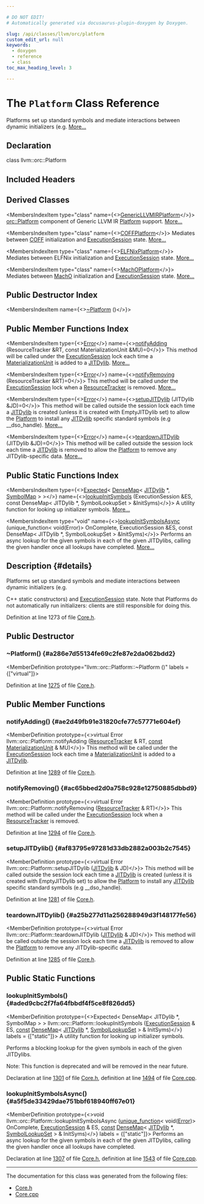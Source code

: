 ```yaml
---

# DO NOT EDIT!
# Automatically generated via docusaurus-plugin-doxygen by Doxygen.

slug: /api/classes/llvm/orc/platform
custom_edit_url: null
keywords:
  - doxygen
  - reference
  - class
toc_max_heading_level: 3

---
```





# The `Platform` Class Reference

<DoxygenPage pluginConfig={pluginConfig}>

Platforms set up standard symbols and mediate interactions between dynamic initializers (e.g. <a href="#details">More...</a>

## Declaration

<CodeBlock>class llvm::orc::Platform</CodeBlock>

## Included Headers

<IncludesList>
<IncludesListItem
  filePath="llvm/ExecutionEngine/Orc/Core.h"
  permalink="/docs/api/files/include/include/llvm/include/llvm/executionengine/include/llvm/executionengine/orc/core-h"
  isLocal="true" />
</IncludesList>

## Derived Classes

<MembersIndex>

<MembersIndexItem
  type="class"
  name={<><a href="/docs/api/classes/anonymous-namespace-lljit-cpp-/genericllvmirplatform">GenericLLVMIRPlatform</a></>}>
<a href="/docs/api/classes/llvm/orc/platform">orc::Platform</a> component of Generic LLVM IR <a href="/docs/api/classes/llvm/orc/platform">Platform</a> support. <a href="/docs/api/classes/anonymous-namespace-lljit-cpp-/genericllvmirplatform/#details">More...</a>
</MembersIndexItem>

<MembersIndexItem
  type="class"
  name={<><a href="/docs/api/classes/llvm/orc/coffplatform">COFFPlatform</a></>}>
Mediates between <a href="/docs/api/namespaces/llvm/coff">COFF</a> initialization and <a href="/docs/api/classes/llvm/orc/executionsession">ExecutionSession</a> state. <a href="/docs/api/classes/llvm/orc/coffplatform/#details">More...</a>
</MembersIndexItem>

<MembersIndexItem
  type="class"
  name={<><a href="/docs/api/classes/llvm/orc/elfnixplatform">ELFNixPlatform</a></>}>
Mediates between ELFNix initialization and <a href="/docs/api/classes/llvm/orc/executionsession">ExecutionSession</a> state. <a href="/docs/api/classes/llvm/orc/elfnixplatform/#details">More...</a>
</MembersIndexItem>

<MembersIndexItem
  type="class"
  name={<><a href="/docs/api/classes/llvm/orc/machoplatform">MachOPlatform</a></>}>
Mediates between <a href="/docs/api/namespaces/llvm/macho">MachO</a> initialization and <a href="/docs/api/classes/llvm/orc/executionsession">ExecutionSession</a> state. <a href="/docs/api/classes/llvm/orc/machoplatform/#details">More...</a>
</MembersIndexItem>

</MembersIndex>

## Public Destructor Index

<MembersIndex>

<MembersIndexItem
  name={<><a href="#a286e7d55134fe69c2fe87e2da062bdd2">~Platform</a> ()</>}>
</MembersIndexItem>

</MembersIndex>

## Public Member Functions Index

<MembersIndex>

<MembersIndexItem
  type={<><a href="/docs/api/classes/llvm/error">Error</a></>}
  name={<><a href="#ae2d49fb91e31820cfe77c57771e604ef">notifyAdding</a> (ResourceTracker &amp;RT, const MaterializationUnit &amp;MU)=0</>}>
This method will be called under the <a href="/docs/api/classes/llvm/orc/executionsession">ExecutionSession</a> lock each time a <a href="/docs/api/classes/llvm/orc/materializationunit">MaterializationUnit</a> is added to a <a href="/docs/api/classes/llvm/orc/jitdylib">JITDylib</a>. <a href="#ae2d49fb91e31820cfe77c57771e604ef">More...</a>
</MembersIndexItem>

<MembersIndexItem
  type={<><a href="/docs/api/classes/llvm/error">Error</a></>}
  name={<><a href="#ac65bbed2d0a758c928e12750885dbbd9">notifyRemoving</a> (ResourceTracker &amp;RT)=0</>}>
This method will be called under the <a href="/docs/api/classes/llvm/orc/executionsession">ExecutionSession</a> lock when a <a href="/docs/api/classes/llvm/orc/resourcetracker">ResourceTracker</a> is removed. <a href="#ac65bbed2d0a758c928e12750885dbbd9">More...</a>
</MembersIndexItem>

<MembersIndexItem
  type={<><a href="/docs/api/classes/llvm/error">Error</a></>}
  name={<><a href="#af83795e97281d33db2882a003b2c7545">setupJITDylib</a> (JITDylib &amp;JD)=0</>}>
This method will be called outside the session lock each time a <a href="/docs/api/classes/llvm/orc/jitdylib">JITDylib</a> is created (unless it is created with EmptyJITDylib set) to allow the <a href="/docs/api/classes/llvm/orc/platform">Platform</a> to install any <a href="/docs/api/classes/llvm/orc/jitdylib">JITDylib</a> specific standard symbols (e.g &#95;&#95;dso&#95;handle). <a href="#af83795e97281d33db2882a003b2c7545">More...</a>
</MembersIndexItem>

<MembersIndexItem
  type={<><a href="/docs/api/classes/llvm/error">Error</a></>}
  name={<><a href="#a25b277d11a256288949d3f148177fe56">teardownJITDylib</a> (JITDylib &amp;JD)=0</>}>
This method will be called outside the session lock each time a <a href="/docs/api/classes/llvm/orc/jitdylib">JITDylib</a> is removed to allow the <a href="/docs/api/classes/llvm/orc/platform">Platform</a> to remove any JITDylib-specific data. <a href="#a25b277d11a256288949d3f148177fe56">More...</a>
</MembersIndexItem>

</MembersIndex>

## Public Static Functions Index

<MembersIndex>

<MembersIndexItem
  type={<><a href="/docs/api/classes/llvm/expected">Expected</a>&lt; <a href="/docs/api/classes/llvm/densemap">DenseMap</a>&lt; <a href="/docs/api/classes/llvm/orc/jitdylib">JITDylib</a> &#42;, <a href="/docs/api/namespaces/llvm/orc/#a8ab9a099de556e888c5f92a4fe49d2fa">SymbolMap</a> &gt; &gt;</>}
  name={<><a href="#aded9cbc2f7fa64fbbdf4f5ce8f826dd5">lookupInitSymbols</a> (ExecutionSession &amp;ES, const DenseMap&lt; JITDylib &#42;, SymbolLookupSet &gt; &amp;InitSyms)</>}>
A utility function for looking up initializer symbols. <a href="#aded9cbc2f7fa64fbbdf4f5ce8f826dd5">More...</a>
</MembersIndexItem>

<MembersIndexItem
  type="void"
  name={<><a href="#a5f5de33429dae751bbf618940ff67e01">lookupInitSymbolsAsync</a> (unique&#95;function&lt; void(Error)&gt; OnComplete, ExecutionSession &amp;ES, const DenseMap&lt; JITDylib &#42;, SymbolLookupSet &gt; &amp;InitSyms)</>}>
Performs an async lookup for the given symbols in each of the given JITDylibs, calling the given handler once all lookups have completed. <a href="#a5f5de33429dae751bbf618940ff67e01">More...</a>
</MembersIndexItem>

</MembersIndex>

## Description {#details}

Platforms set up standard symbols and mediate interactions between dynamic initializers (e.g.

C++ static constructors) and <a href="/docs/api/classes/llvm/orc/executionsession">ExecutionSession</a> state. Note that Platforms do not automatically run initializers: clients are still responsible for doing this.

Definition at line 1273 of file <a href="/docs/api/files/include/include/llvm/include/llvm/executionengine/include/llvm/executionengine/orc/core-h">Core.h</a>.

<SectionDefinition>

## Public Destructor

### ~Platform() {#a286e7d55134fe69c2fe87e2da062bdd2}

<MemberDefinition
  prototype="llvm::orc::Platform::~Platform ()"
  labels = {["virtual"]}>

Definition at line <a href="/docs/api/files/include/include/llvm/include/llvm/executionengine/include/llvm/executionengine/orc/core-h/#l01275">1275</a> of file <a href="/docs/api/files/include/include/llvm/include/llvm/executionengine/include/llvm/executionengine/orc/core-h">Core.h</a>.
</MemberDefinition>

</SectionDefinition>

<SectionDefinition>

## Public Member Functions

### notifyAdding() {#ae2d49fb91e31820cfe77c57771e604ef}

<MemberDefinition
  prototype={<>virtual Error llvm::orc::Platform::notifyAdding (<a href="/docs/api/classes/llvm/orc/resourcetracker">ResourceTracker</a> &amp; RT, <a href="/docs/api/files/lib/lib/target/lib/target/aarch64/aarch64promoteconstant-cpp/#a90f8350fecae261c25be85d38b451bff">const</a> <a href="/docs/api/classes/llvm/orc/materializationunit">MaterializationUnit</a> &amp; MU)</>}>
This method will be called under the <a href="/docs/api/classes/llvm/orc/executionsession">ExecutionSession</a> lock each time a <a href="/docs/api/classes/llvm/orc/materializationunit">MaterializationUnit</a> is added to a <a href="/docs/api/classes/llvm/orc/jitdylib">JITDylib</a>.

Definition at line <a href="/docs/api/files/include/include/llvm/include/llvm/executionengine/include/llvm/executionengine/orc/core-h/#l01289">1289</a> of file <a href="/docs/api/files/include/include/llvm/include/llvm/executionengine/include/llvm/executionengine/orc/core-h">Core.h</a>.
</MemberDefinition>

### notifyRemoving() {#ac65bbed2d0a758c928e12750885dbbd9}

<MemberDefinition
  prototype={<>virtual Error llvm::orc::Platform::notifyRemoving (<a href="/docs/api/classes/llvm/orc/resourcetracker">ResourceTracker</a> &amp; RT)</>}>
This method will be called under the <a href="/docs/api/classes/llvm/orc/executionsession">ExecutionSession</a> lock when a <a href="/docs/api/classes/llvm/orc/resourcetracker">ResourceTracker</a> is removed.

Definition at line <a href="/docs/api/files/include/include/llvm/include/llvm/executionengine/include/llvm/executionengine/orc/core-h/#l01294">1294</a> of file <a href="/docs/api/files/include/include/llvm/include/llvm/executionengine/include/llvm/executionengine/orc/core-h">Core.h</a>.
</MemberDefinition>

### setupJITDylib() {#af83795e97281d33db2882a003b2c7545}

<MemberDefinition
  prototype={<>virtual Error llvm::orc::Platform::setupJITDylib (<a href="/docs/api/classes/llvm/orc/jitdylib">JITDylib</a> &amp; JD)</>}>
This method will be called outside the session lock each time a <a href="/docs/api/classes/llvm/orc/jitdylib">JITDylib</a> is created (unless it is created with EmptyJITDylib set) to allow the <a href="/docs/api/classes/llvm/orc/platform">Platform</a> to install any <a href="/docs/api/classes/llvm/orc/jitdylib">JITDylib</a> specific standard symbols (e.g &#95;&#95;dso&#95;handle).

Definition at line <a href="/docs/api/files/include/include/llvm/include/llvm/executionengine/include/llvm/executionengine/orc/core-h/#l01281">1281</a> of file <a href="/docs/api/files/include/include/llvm/include/llvm/executionengine/include/llvm/executionengine/orc/core-h">Core.h</a>.
</MemberDefinition>

### teardownJITDylib() {#a25b277d11a256288949d3f148177fe56}

<MemberDefinition
  prototype={<>virtual Error llvm::orc::Platform::teardownJITDylib (<a href="/docs/api/classes/llvm/orc/jitdylib">JITDylib</a> &amp; JD)</>}>
This method will be called outside the session lock each time a <a href="/docs/api/classes/llvm/orc/jitdylib">JITDylib</a> is removed to allow the <a href="/docs/api/classes/llvm/orc/platform">Platform</a> to remove any JITDylib-specific data.

Definition at line <a href="/docs/api/files/include/include/llvm/include/llvm/executionengine/include/llvm/executionengine/orc/core-h/#l01285">1285</a> of file <a href="/docs/api/files/include/include/llvm/include/llvm/executionengine/include/llvm/executionengine/orc/core-h">Core.h</a>.
</MemberDefinition>

</SectionDefinition>

<SectionDefinition>

## Public Static Functions

### lookupInitSymbols() {#aded9cbc2f7fa64fbbdf4f5ce8f826dd5}

<MemberDefinition
  prototype={<>Expected&lt; DenseMap&lt; JITDylib &#42;, SymbolMap &gt; &gt; llvm::orc::Platform::lookupInitSymbols (<a href="/docs/api/classes/llvm/orc/executionsession">ExecutionSession</a> &amp; ES, <a href="/docs/api/files/lib/lib/target/lib/target/aarch64/aarch64promoteconstant-cpp/#a90f8350fecae261c25be85d38b451bff">const</a> <a href="/docs/api/classes/llvm/densemap">DenseMap</a>&lt; <a href="/docs/api/classes/llvm/orc/jitdylib">JITDylib</a> &#42;, <a href="/docs/api/classes/llvm/orc/symbollookupset">SymbolLookupSet</a> &gt; &amp; InitSyms)</>}
  labels = {["static"]}>
A utility function for looking up initializer symbols.

Performs a blocking lookup for the given symbols in each of the given JITDylibs.

Note: This function is deprecated and will be removed in the near future.

Declaration at line <a href="/docs/api/files/include/include/llvm/include/llvm/executionengine/include/llvm/executionengine/orc/core-h/#l01301">1301</a> of file <a href="/docs/api/files/include/include/llvm/include/llvm/executionengine/include/llvm/executionengine/orc/core-h">Core.h</a>, definition at line <a href="/docs/api/files/lib/lib/executionengine/lib/executionengine/orc/core-cpp/#l01494">1494</a> of file <a href="/docs/api/files/lib/lib/executionengine/lib/executionengine/orc/core-cpp">Core.cpp</a>.
</MemberDefinition>

### lookupInitSymbolsAsync() {#a5f5de33429dae751bbf618940ff67e01}

<MemberDefinition
  prototype={<>void llvm::orc::Platform::lookupInitSymbolsAsync (<a href="/docs/api/classes/llvm/unique-function">unique&#95;function</a>&lt; void(<a href="/docs/api/classes/llvm/error">Error</a>)&gt; OnComplete, <a href="/docs/api/classes/llvm/orc/executionsession">ExecutionSession</a> &amp; ES, <a href="/docs/api/files/lib/lib/target/lib/target/aarch64/aarch64promoteconstant-cpp/#a90f8350fecae261c25be85d38b451bff">const</a> <a href="/docs/api/classes/llvm/densemap">DenseMap</a>&lt; <a href="/docs/api/classes/llvm/orc/jitdylib">JITDylib</a> &#42;, <a href="/docs/api/classes/llvm/orc/symbollookupset">SymbolLookupSet</a> &gt; &amp; InitSyms)</>}
  labels = {["static"]}>
Performs an async lookup for the given symbols in each of the given JITDylibs, calling the given handler once all lookups have completed.

Declaration at line <a href="/docs/api/files/include/include/llvm/include/llvm/executionengine/include/llvm/executionengine/orc/core-h/#l01307">1307</a> of file <a href="/docs/api/files/include/include/llvm/include/llvm/executionengine/include/llvm/executionengine/orc/core-h">Core.h</a>, definition at line <a href="/docs/api/files/lib/lib/executionengine/lib/executionengine/orc/core-cpp/#l01543">1543</a> of file <a href="/docs/api/files/lib/lib/executionengine/lib/executionengine/orc/core-cpp">Core.cpp</a>.
</MemberDefinition>

</SectionDefinition>

<hr/>

The documentation for this class was generated from the following files:

<ul>
<li><a href="/docs/api/files/include/include/llvm/include/llvm/executionengine/include/llvm/executionengine/orc/core-h">Core.h</a></li>
<li><a href="/docs/api/files/lib/lib/executionengine/lib/executionengine/orc/core-cpp">Core.cpp</a></li>
</ul>

</DoxygenPage>
